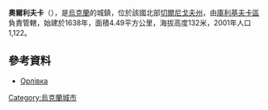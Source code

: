 {{coord|51|17|11|N|31|32|43|E|scale:30000|display=title}}

'''奧爾利夫卡'''（{{lang-uk|Орлівка}}），是[[烏克蘭|烏克蘭]]的城鎮，位於該國北部[[切爾尼戈夫州|切爾尼戈夫州]]，由[[庫利基夫卡區|庫利基夫卡區]]負責管轄，始建於1638年，面積4.49平方公里，海拔高度132米，2001年人口1,122。

==參考資料==
*[http://w1.c1.rada.gov.ua/pls/z7502/A005?rdat1=23.04.2012&rf7571=40409 Орлівка]{{dead link|date=2017年12月 |bot=InternetArchiveBot |fix-attempted=yes }}

{{Ukraine-geo-stub}}
[[Category:烏克蘭城市|Category:烏克蘭城市]]
